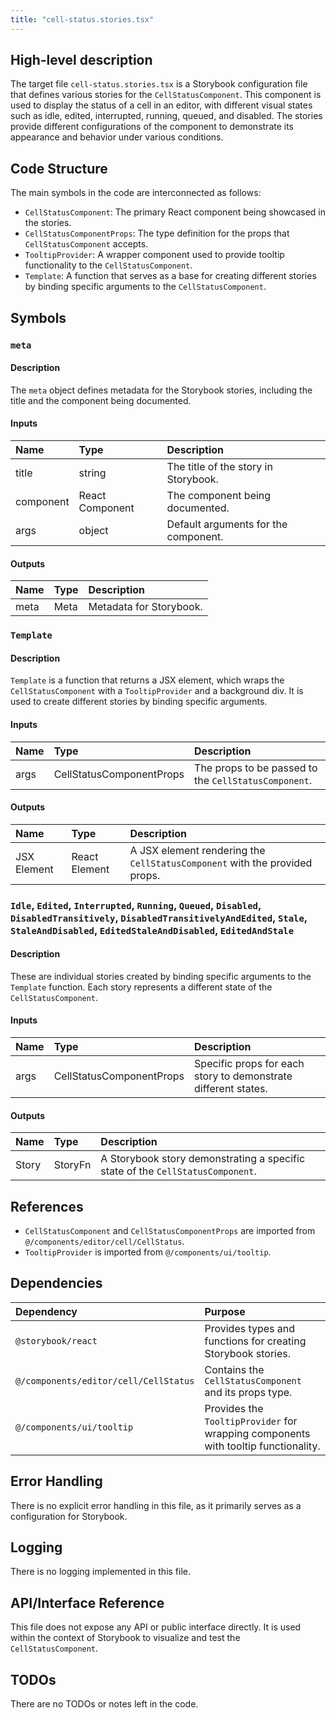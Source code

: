 ```yaml
---
title: "cell-status.stories.tsx"
---
```


## High-level description

The target file `cell-status.stories.tsx` is a Storybook configuration file that defines various stories for the `CellStatusComponent`. This component is used to display the status of a cell in an editor, with different visual states such as idle, edited, interrupted, running, queued, and disabled. The stories provide different configurations of the component to demonstrate its appearance and behavior under various conditions.

## Code Structure

The main symbols in the code are interconnected as follows:
- `CellStatusComponent`: The primary React component being showcased in the stories.
- `CellStatusComponentProps`: The type definition for the props that `CellStatusComponent` accepts.
- `TooltipProvider`: A wrapper component used to provide tooltip functionality to the `CellStatusComponent`.
- `Template`: A function that serves as a base for creating different stories by binding specific arguments to the `CellStatusComponent`.

## Symbols

### `meta`
#### Description
The `meta` object defines metadata for the Storybook stories, including the title and the component being documented.

#### Inputs
| Name | Type | Description |
|:-----|:-----|:------------|
| title | string | The title of the story in Storybook. |
| component | React Component | The component being documented. |
| args | object | Default arguments for the component. |

#### Outputs
| Name | Type | Description |
|:-----|:-----|:------------|
| meta | Meta | Metadata for Storybook. |

### `Template`
#### Description
`Template` is a function that returns a JSX element, which wraps the `CellStatusComponent` with a `TooltipProvider` and a background div. It is used to create different stories by binding specific arguments.

#### Inputs
| Name | Type | Description |
|:-----|:-----|:------------|
| args | CellStatusComponentProps | The props to be passed to the `CellStatusComponent`. |

#### Outputs
| Name | Type | Description |
|:-----|:-----|:------------|
| JSX Element | React Element | A JSX element rendering the `CellStatusComponent` with the provided props. |

### `Idle`, `Edited`, `Interrupted`, `Running`, `Queued`, `Disabled`, `DisabledTransitively`, `DisabledTransitivelyAndEdited`, `Stale`, `StaleAndDisabled`, `EditedStaleAndDisabled`, `EditedAndStale`
#### Description
These are individual stories created by binding specific arguments to the `Template` function. Each story represents a different state of the `CellStatusComponent`.

#### Inputs
| Name | Type | Description |
|:-----|:-----|:------------|
| args | CellStatusComponentProps | Specific props for each story to demonstrate different states. |

#### Outputs
| Name | Type | Description |
|:-----|:-----|:------------|
| Story | StoryFn | A Storybook story demonstrating a specific state of the `CellStatusComponent`. |

## References

- `CellStatusComponent` and `CellStatusComponentProps` are imported from `@/components/editor/cell/CellStatus`.
- `TooltipProvider` is imported from `@/components/ui/tooltip`.

## Dependencies

| Dependency | Purpose |
|:-----------|:--------|
| `@storybook/react` | Provides types and functions for creating Storybook stories. |
| `@/components/editor/cell/CellStatus` | Contains the `CellStatusComponent` and its props type. |
| `@/components/ui/tooltip` | Provides the `TooltipProvider` for wrapping components with tooltip functionality. |

## Error Handling

There is no explicit error handling in this file, as it primarily serves as a configuration for Storybook.

## Logging

There is no logging implemented in this file.

## API/Interface Reference

This file does not expose any API or public interface directly. It is used within the context of Storybook to visualize and test the `CellStatusComponent`.

## TODOs

There are no TODOs or notes left in the code.